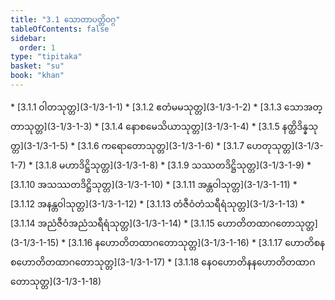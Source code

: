 ```yaml
---
title: "3.1 သောတာပတ္တိဝဂ္ဂ"
tableOfContents: false
sidebar:
  order: 1
type: "tipitaka"
basket: "su"
book: "khan"
---
```



<DynamicBreadcrumb />



<TableOfContents book="khan" section="3.1">
* [3.1.1 ဝါတသုတ္တ](3-1/3-1-1)
* [3.1.2 ဧတံမမသုတ္တ](3-1/3-1-2)
* [3.1.3 သောအတ္တာသုတ္တ](3-1/3-1-3)
* [3.1.4 နောစမေသိယာသုတ္တ](3-1/3-1-4)
* [3.1.5 နတ္ထိဒိန္နသုတ္တ](3-1/3-1-5)
* [3.1.6 ကရောတောသုတ္တ](3-1/3-1-6)
* [3.1.7 ဟေတုသုတ္တ](3-1/3-1-7)
* [3.1.8 မဟာဒိဋ္ဌိသုတ္တ](3-1/3-1-8)
* [3.1.9 သဿတဒိဋ္ဌိသုတ္တ](3-1/3-1-9)
* [3.1.10 အသဿတဒိဋ္ဌိသုတ္တ](3-1/3-1-10)
* [3.1.11 အန္တဝါသုတ္တ](3-1/3-1-11)
* [3.1.12 အနန္တဝါသုတ္တ](3-1/3-1-12)
* [3.1.13 တံဇီဝံတံသရီရံသုတ္တ](3-1/3-1-13)
* [3.1.14 အညံဇီဝံအညံသရီရံသုတ္တ](3-1/3-1-14)
* [3.1.15 ဟောတိတထာဂတောသုတ္တ](3-1/3-1-15)
* [3.1.16 နဟောတိတထာဂတောသုတ္တ](3-1/3-1-16)
* [3.1.17 ဟောတိစနစဟောတိတထာဂတောသုတ္တ](3-1/3-1-17)
* [3.1.18 နေဝဟောတိနနဟောတိတထာဂတောသုတ္တ](3-1/3-1-18)
</TableOfContents>